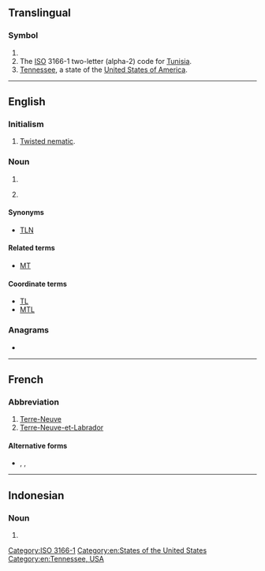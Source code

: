 {{also|tn|.tn|t.n.|ṯn|T.-N.|.ṯn}}
==Translingual==

===Symbol===
{{head|mul|symbol}}

# {{SI-unit-abb|tera|newton|[[force]]}}
# The [[ISO]] 3166-1 two-letter (alpha-2) code for [[Tunisia]].
# [[Tennessee]], a state of the [[United States of America]].

[[Category:ISO 3166-1]]

----

==English==

===Initialism===
{{rfc-header|Initialism}}
{{head|en|initialism}}
# [[twisted nematic|Twisted nematic]].<!-- A type of LCD displays -->

===Noun===
{{en-noun}}

# {{abbreviation of|lang=en|telephone number}}
# {{label|en|informal}} {{abbreviation of|lang=en|[[translator]][['s]] [[note]] or [[translation]] [[note]]}}

====Synonyms====
* {{sense|translating note}} [[TLN]]

====Related terms====
{{sense|translating note}}
* [[MT]] {{qualifier|machine translation}}

====Coordinate terms====
{{sense|translating note}}
* [[TL]] {{qualifier|translator or translation}}
* [[MTL]] {{qualifier|machine translation}}

===Anagrams===
* {{anagrams|en|-n't|N. T.|N.T.|NT|n't|n/t}}

[[Category:en:States of the United States]]
[[Category:en:Tennessee, USA]]

----

==French==

===Abbreviation===
{{head|fr|abbreviation}}

# [[Terre-Neuve]]
# [[Terre-Neuve-et-Labrador]]

====Alternative forms====
* {{l|fr|T.-N.}}, {{l|fr|T-N}}, {{l|fr|T.N.}}

----

{{also|tni}}

==Indonesian==

===Noun===
{{id-noun}}

# {{initialism of|lang=id|[[taman nasional]]}}